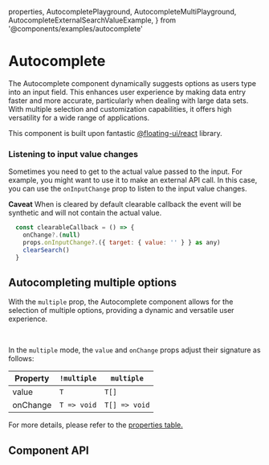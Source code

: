   properties,
  AutocompletePlayground,
  AutocompleteMultiPlayground,
  AutocompleteExternalSearchValueExample,
} from '@components/examples/autocomplete'

# Autocomplete

The Autocomplete component dynamically suggests options as users type into an input field. This enhances user experience by making data entry faster and more accurate, particularly when dealing with large data sets. With multiple selection and customization capabilities, it offers high versatility for a wide range of applications.

This component is built upon fantastic [@floating-ui/react](https://floating-ui.com/) library.<br/>

<AutocompletePlayground />

### Listening to input value changes

Sometimes you need to get to the actual value passed to the input. For example, you might want to use it to make an external API call. In this case, you can use the `onInputChange` prop to listen to the input value changes.

<b>Caveat</b>
When is cleared by default clearable callback the event will be synthetic and will not contain the actual value.

```jsx
  const clearableCallback = () => {
    onChange?.(null)
    props.onInputChange?.({ target: { value: '' } } as any)
    clearSearch()
  }
```

<AutocompleteExternalSearchValueExample />

## Autocompleting multiple options

With the `multiple` prop, the Autocomplete component allows for the selection of multiple options, providing a dynamic and versatile user experience.

<br />
<AutocompleteMultiPlayground />

In the `multiple` mode, the `value` and `onChange` props adjust their signature as follows:

| Property | `!multiple` | `multiple`    |
| -------- | ----------- | ------------- |
| value    | `T`         | `T[]`         |
| onChange | `T => void` | `T[] => void` |

For more details, please refer to the [properties table.](#onChange)

## Component API

<PropsTable
  properties={properties}
  name='Autocomplete'
  description='The main Autocomplete component. Extends props of <a href="/docs/components/input-base">InputBase</a> component.'
/>

<PropsTable
  properties={defaultOptionType}
  name='AutocompleteOptionType'
  description='Default option shape. You can provide your own option shape by passing it to component.'
/>
